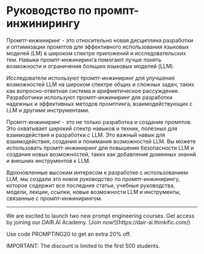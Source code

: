 # Руководство по промпт-инжинирингу


Промпт-инжиниринг - это относительно новая дисциплина разработки и оптимизации промптов для эффективного использования языковых моделей (LM) в широком спектре приложений и исследовательских тем. Навыки промпт-инжиниринга помогают лучше понять возможности и ограничения больших языковых моделей (LLM).

Исследователи используют промпт-инжиниринг для улучшения возможностей LLM на широком спектре общих и сложных задач, таких как вопросно-ответная система и арифметическое рассуждение. Разработчики используют промпт-инжиниринг для разработки надежных и эффективных методов промптинга, взаимодействующих с LLM и другими инструментами.

Промпт-инжиниринг - это не только разработка и создание промптов. Это охватывает широкий спектр навыков и техник, полезных для взаимодействия и разработки с LLM. Это важный навык для взаимодействия, создания и понимания возможностей LLM. Вы можете использовать промпт-инжиниринг для повышения безопасности LLM и создания новых возможностей, таких как добавление доменных знаний и внешних инструментов к LLM.

Вдохновленные высоким интересом к разработке с использованием LLM, мы создали это новое руководство по промпт-инжинирингу, которое содержит все последние статьи, учебные руководства, модели, лекции, ссылки, новые возможности LLM и инструменты, связанные с промпт-инжинирингом.

---
<Callout type= "info" emoji="🎉">
We are excited to launch two new prompt engineering courses. Get access by joining our DAIR.AI Academy. [Join now!](https://dair-ai.thinkific.com/)

Use code PROMPTING20 to get an extra 20% off.

IMPORTANT: The discount is limited to the first 500 students. 

</Callout>